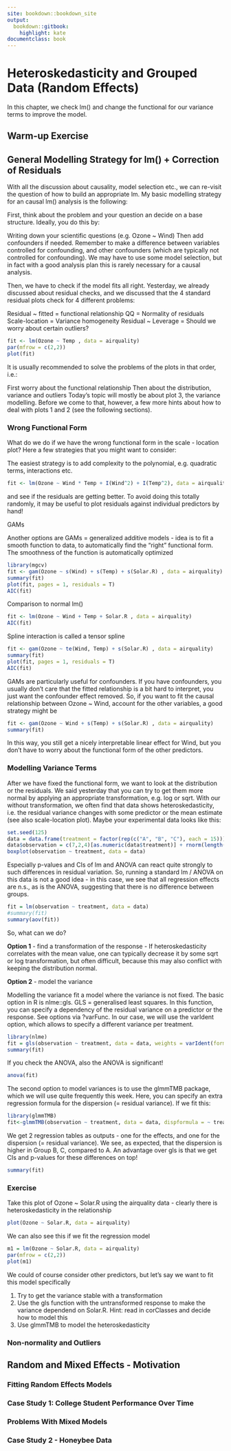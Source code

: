 ```yaml
--- 
site: bookdown::bookdown_site
output: 
  bookdown::gitbook:
    highlight: kate
documentclass: book
---
```



# Heteroskedasticity and Grouped Data (Random Effects) {#heteroskedasticity}

```{=html}
<!-- Put this here (right after the first markdown headline) and only here for each document! -->
<script src="./scripts/multipleChoice.js"></script>
```

In this chapter, we check lm() and change the functional for our variance terms to improve the model.


## Warm-up Exercise



## General Modelling Strategy for lm() + Correction of Residuals

With all the discussion about causality, model selection etc., we can re-visit the question of how to build an appropriate lm. My basic modelling strategy for an causal lm() analysis is the following: 

First, think about the problem and your question an decide on a base structure. Ideally, you do this by:

Writing down your scientific questions (e.g. Ozone ~ Wind)
Then add confounders if needed. 
Remember to make a difference between variables controlled for confounding, and other confounders (which are typically not controlled for confounding). We may have to use some model selection, but in fact with a good analysis plan this is rarely necessary for a causal analysis. 

Then, we have to check if the model fits all right. Yesterday, we already discussed about residual checks, and we discussed that the 4 standard residual plots check for 4 different problems:

Residual ~ fitted = functional relationship
QQ = Normality of residuals
Scale-location = Variance homogeneity
Residual ~ Leverage = Should we worry about certain outliers?


```r
fit <- lm(Ozone ~ Temp , data = airquality)
par(mfrow = c(2,2))
plot(fit)
```

It is usually recommended to solve the problems of the plots in that order, i.e.:

First worry about the functional relationship
Then about the distribution, variance and outliers
Today's topic will mostly be about plot 3, the variance modelling. Before we come to that, however, a few more hints about how to deal with plots 1 and 2 (see the following sections).


### Wrong Functional Form

What do we do if we have the wrong functional form in the scale - location plot? Here a few strategies that you might want to consider:

The easiest strategy is to add complexity to the polynomial, e.g. quadratic terms, interactions etc. 

```r
fit <- lm(Ozone ~ Wind * Temp + I(Wind^2) + I(Temp^2), data = airquality)
```

and see if the residuals are getting better. To avoid doing this totally randomly, it may be useful to plot residuals against individual predictors by hand!

GAMs

Another options are GAMs = generalized additive models - idea is to fit a smooth function to data, to automatically find the "right" functional form. The smoothness of the function is automatically optimized

```r
library(mgcv)
fit <- gam(Ozone ~ s(Wind) + s(Temp) + s(Solar.R) , data = airquality)
summary(fit)
plot(fit, pages = 1, residuals = T)
AIC(fit)
```

Comparison to normal lm()

```r
fit <- lm(Ozone ~ Wind + Temp + Solar.R , data = airquality)
AIC(fit)
```

Spline interaction is called a tensor spline

```r
fit <- gam(Ozone ~ te(Wind, Temp) + s(Solar.R) , data = airquality)
summary(fit)
plot(fit, pages = 1, residuals = T)
AIC(fit)
```

GAMs are particularly useful for confounders. If you have confounders, you usually don't care that the fitted relationship is a bit hard to interpret, you just want the confounder effect removed. So, if you want to fit the causal relationship between Ozone ~ Wind, account for the other variables, a good strategy might be 


```r
fit <- gam(Ozone ~ Wind + s(Temp) + s(Solar.R) , data = airquality)
summary(fit)
```

In this way, you still get a nicely interpretable linear effect for Wind, but you don't have to worry about the functional form of the other predictors. 

### Modelling Variance Terms

After we have fixed the functional form, we want to look at the distribution or the residuals. We said yesterday that you can try to get them more normal by applying an appropriate transformation, e.g. log or sqrt. With our without transformation, we often find that data shows heteroskedasticity, i.e. the residual variance changes with some predictor or the mean estimate (see also scale-location plot). Maybe your experimental data looks like this:

```r
set.seed(125)
data = data.frame(treatment = factor(rep(c("A", "B", "C"), each = 15)))
data$observation = c(7,2,4)[as.numeric(data$treatment)] + rnorm(length(data$treatment), sd = as.numeric(data$treatment)^2)
boxplot(observation ~ treatment, data = data)
```

Especially p-values and CIs of lm and ANOVA can react quite strongly to such differences in residual variation. So, running a standard lm / ANOVA on this data is not a good idea - in this case, we see that all regression effects are n.s., as is the ANOVA, suggesting that there is no difference between groups.

```r
fit = lm(observation ~ treatment, data = data)
#summary(fit)
summary(aov(fit))
```

So, what can we do?

**Option 1** - find a transformation of the response  - If heteroskedasticity correlates with the mean value, one can typically decrease it by some sqrt or log transformation, but often difficult, because this may also conflict with keeping the distribution normal.

**Option 2** - model the variance

Modelling the variance fit a model where the variance is not fixed. The basic option in R is nlme::gls. GLS = generalised least squares. In this function, you can specify a dependency of the residual variance on a predictor or the response. See options via ?varFunc. In our case, we will use the varIdent option, which allows to specify a different variance per treatment. 

```r
library(nlme)
fit = gls(observation ~ treatment, data = data, weights = varIdent(form = ~ 1 | treatment))
summary(fit)
```

If you check the ANOVA, also the ANOVA is significant!

```r
anova(fit)
```

The second option to model variances is to use the glmmTMB package, which we will use quite frequently this week. Here, you can specify an extra regression formula for the dispersion (= residual variance). If we fit this:

```r
library(glmmTMB)
fit<-glmmTMB(observation ~ treatment, data = data, dispformula = ~ treatment)
```

We get 2 regression tables as outputs - one for the effects, and one for the dispersion (= residual variance). We see, as expected, that the dispersion is higher in Group B, C, compared to A. An advantage over gls is that we get CIs and p-values for these differences on top!

```r
summary(fit)
```


### Exercise

Take this plot of Ozone ~ Solar.R using the airquality data - clearly there is heteroskedasticity in the relationship

```r
plot(Ozone ~ Solar.R, data = airquality)
```

We can also see this if we fit the regression model

```r
m1 = lm(Ozone ~ Solar.R, data = airquality)
par(mfrow = c(2,2))
plot(m1)
```

We could of course consider other predictors, but let's say we want to fit this model specifically

1. Try to get the variance stable with a transformation
2. Use the gls function with the untransformed response to make the variance dependend on Solar.R. Hint: read in corClasses and decide how to model this
3. Use glmmTMB to model the heteroskedasticity


### Non-normality and Outliers



## Random and Mixed Effects - Motivation



### Fitting Random Effects Models



### Case Study 1: College Student Performance Over Time



### Problems With Mixed Models



### Case Study 2 - Honeybee Data